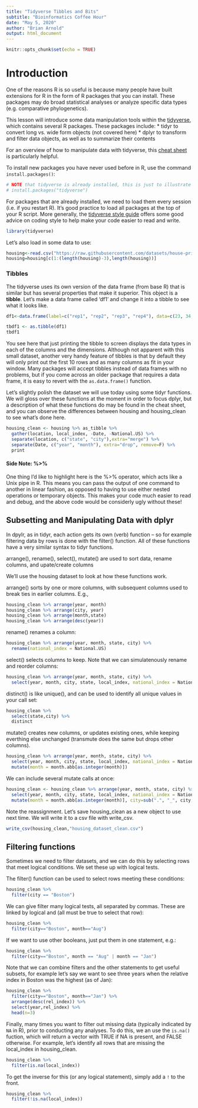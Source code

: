 ```yaml
---
title: "Tidyverse Tibbles and Bits"
subtitle: "Bioinformatics Coffee Hour"
date: "May 5, 2020"
author: "Brian Arnold"
output: html_document
---
```


```r
knitr::opts_chunk$set(echo = TRUE)
```

# Introduction

One of the reasons R is so useful is because many people have built extensions for R in the form of R packages that you can install. These packages may do broad statistical analyses or analyze specific data types (e.g. comparative phylogenetics). 

This lesson will introduce some data manipulation tools within the [tidyverse](https://www.tidyverse.org), which contains several R packages. These packages include: 
* tidyr to convert long vs. wide form objects (not covered here)
* dplyr to transform and filter data objects, as well as to summarize their contents 

For an overview of how to manipulate data with tidyverse, this [cheat sheet](https://rstudio.com/wp-content/uploads/2015/02/data-wrangling-cheatsheet.pdf) is particularly helpful. 

To install new packages you have never used before in R, use the command `install.packages()`: 

```r
# NOTE that tidyverse is already installed, this is just to illustrate installation
# install.packages("tidyverse")
```

For packages that are already installed, we need to load them every session (i.e. if you restart R). It's good practice to load all packages at the top of your R script. More generally, the [tidyverse style guide](http://style.tidyverse.org) offers some good advice on coding style to help make your code easier to read and write.

```r
library(tidyverse)
```

Let's also load in some data to use:

```r
housing<-read.csv("https://raw.githubusercontent.com/datasets/house-prices-us/master/data/cities-month.csv", stringsAsFactors=F, strip.white = T)
housing=housing[c(1:(length(housing)-3),length(housing))]
```

### Tibbles

The tidyverse uses its own version of the data frame (from base R) that is similar but has several properties that make it superior. This object is a **tibble**. Let's make a data frame called 'df1' and change it into a tibble to see what it looks like.

```r
df1<-data.frame(label=c("rep1", "rep2", "rep3", "rep4"), data=c(23, 34, 15, 19))

tbdf1 <- as.tibble(df1)
tbdf1
```

You see here that just printing the tibble to screen displays the data types in each of the columns and the dimensions. Although not apparent with this small dataset, another very handy feature of tibbles is that by default they will only print out the first 10 rows and as many columns as fit in your window. Many packages will accept tibbles instead of data frames with no problems, but if you come across an older package that requires a data frame, it is easy to revert with the `as.data.frame()` function.

Let's slightly polish the dataset we will use today using some tidyr functions. We will gloss over these functions at the moment in order to focus dplyr, but a description of what these functions do may be found in the cheat sheet, and you can observe the differences between housing and housing_clean to see what's done here.

```r
housing_clean <- housing %>% as_tibble %>%
  gather(location, local_index, -Date, -National.US) %>% 
  separate(location, c("state", "city"),extra="merge") %>%
  separate(Date, c("year", "month"), extra="drop", remove=F) %>%
  print
```

#### Side Note: %>%

One thing I'd like to highlight here is the %>% operator, which acts like a Unix pipe in R. This means you can pass the output of one command to another in linear fashion, as opposed to having to use either nested operations or temporary objects. This makes your code much easier to read and debug, and the above code would be considerly ugly without these!


## Subsetting and Manipulating Data with dplyr

In dpylr, as in tidyr, each action gets its own (verb) function -- so for example filtering data by rows is done with the filter() function. All of these functions have a very similar syntax to tidyr functions. 

arrange(), rename(), select(), mutate() are used to sort data, rename columns, and upate/create columns

We'll use the housing dataset to look at how these functions work.

arrange() sorts by one or more columns, with subsequent columns used to break ties in earlier columns. E.g., 
```r
housing_clean %>% arrange(year, month)
housing_clean %>% arrange(city, year)
housing_clean %>% arrange(month,state)
housing_clean %>% arrange(desc(year))
```

rename() renames a column:

```r
housing_clean %>% arrange(year, month, state, city) %>%
  rename(national_index = National.US)
```

select() selects columns to keep. Note that we can simulatenously rename and reorder columns:

```r
housing_clean %>% arrange(year, month, state, city) %>%
  select(year, month, city, state, local_index, national_index = National.US)
```

distinct() is like unique(), and can be used to identify all unique values in your call set:

```r
housing_clean %>%
  select(state,city) %>%
  distinct
```

mutate() creates new columns, or updates existing ones, while keeping everthing else unchanged (transmute does the same but drops other columns).

```r
housing_clean %>% arrange(year, month, state, city) %>%
  select(year, month, city, state, local_index, national_index = National.US) %>%
  mutate(month = month.abb[as.integer(month)])
```

We can include several mutate calls at once:

```r
housing_clean <- housing_clean %>% arrange(year, month, state, city) %>%
  select(year, month, city, state, local_index, national_index = National.US) %>%
  mutate(month = month.abb[as.integer(month)], city=sub(".", "_", city, fixed=TRUE), rel_index = local_index/national_index)
```

Note the reassignment. Let's save housing_clean as a new object to use next time. We will write it to a csv file with write_csv.

```r
write_csv(housing_clean,"housing_dataset_clean.csv")
```


## Filtering functions

Sometimes we need to filter datasets, and we can do this by selecting rows that meet logical conditions. We set these up with logical tests.

The filter() function can be used to select rows meeting these conditions:

```r
housing_clean %>%
  filter(city == "Boston")
```

We can give filter many logical tests, all separated by commas. These are linked by logical and (all must be true to select that row):

```r
housing_clean %>%
  filter(city=="Boston", month=="Aug")
```

If we want to use other booleans, just put them in one statement, e.g.:

```r
housing_clean %>%
  filter(city=="Boston", month == "Aug" | month == "Jan")
```

Note that we can combine filters and the other statements to get useful subsets, for example let's say we want to see three years when the relative index in Boston was the highest (as of Jan):

```r
housing_clean %>%
  filter(city=="Boston", month=="Jan") %>% 
  arrange(desc(rel_index)) %>%
  select(year,rel_index) %>%
  head(n=3)
```

Finally, many times you want to filter out missing data (typically indicated by `NA` in R), prior to conducting any analyses. To do this, we an use the `is.na()` fuction, which will return a vector with TRUE if NA is present, and FALSE otherwise. For example, let's identify all rows that are missing the local_index in housing_clean.

```r
housing_clean %>%
  filter(is.na(local_index))
```

To get the inverse for this (or any logical statement), simply add a `!` to the front.

```r
housing_clean %>%
  filter(!is.na(local_index))
```


